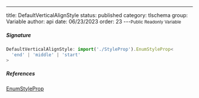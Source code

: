 ---
title: DefaultVerticalAlignStyle
status: published
category: tlschema
group: Variable
author: api
date: 06/23/2023
order: 23
---<Small>Public Readonly Variable</Small>




##### Signature


```ts
DefaultVerticalAlignStyle: import('./StyleProp').EnumStyleProp<
  'end' | 'middle' | 'start'
>
```

##### References

[EnumStyleProp](/gen/tlschema/EnumStyleProp-class)

